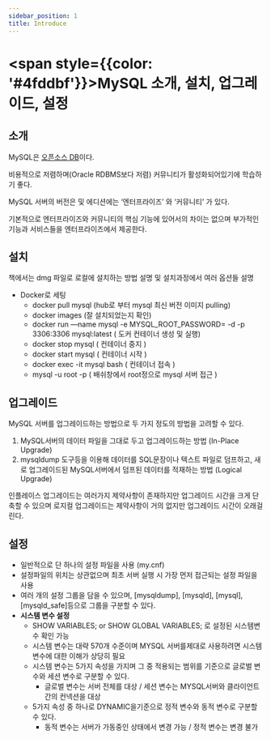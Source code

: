 ```yaml
---
sidebar_position: 1
title: Introduce
---
```


# <span style={{color: '#4fddbf'}}>MySQL 소개, 설치, 업그레이드, 설정</span>

## 소개

MySQL은 [오픈소스 DB](https://github.com/mysql)이다.

비용적으로 저렴하며(Oracle RDBMS보다 저렴) 커뮤니티가 활성화되어있기에 학습하기 좋다.

MySQL 서버의 버전은 및 에디션에는 ‘엔터프라이즈’ 와 ‘커뮤니티’ 가 있다.

기본적으로 엔터프라이즈와 커뮤니티의 핵심 기능에 있어서의 차이는 없으며 부가적인 기능과 서비스들을 엔터프라이즈에서 제공한다.

## 설치

책에서는 dmg 파일로 로컬에 설치하는 방법 설명 및 설치과정에서 여러 옵션들 설명

- Docker로 세팅
    - docker pull mysql (hub로 부터 mysql 최신 버전 이미지 pulling)
    - docker images (잘 설치되었는지 확인)
    - docker run —name mysql -e MYSQL_ROOT_PASSWORD=<password> -d -p 3306:3306 mysql:latest ( 도커 컨테이너 생성 및 실행)
    - docker stop mysql ( 컨테이너 중지 )
    - docker start mysql  ( 컨테이너 시작 )
    - docker exec -it mysql bash ( 컨테이너 접속 )
    - mysql -u root -p ( 배쉬창에서 root정으로 mysql 서버 접근 )

## 업그레이드

MySQL 서버를 업그레이드하는 방법으로 두 가지 정도의 방법을 고려할 수 있다.

1. MySQL서버의 데이터 파일을 그대로 두고 업그레이드하는 방법 (In-Place Upgrade)
2. mysqldump 도구등을 이용해 데이터를 SQL문장이나 텍스트 파일로 덤프하고, 새로 업그레이드된 MySQL서버에서 덤프된 데이터를 적재하는 방법 (Logical Upgrade)

인플레이스 업그레이드는 여러가지 제약사항이 존재하지만 업그레이드 시간을 크게 단축할 수 있으며 로지컬 업그레이드는 제약사항이 거의 없지만 업그레이드 시간이 오래걸린다.

## 설정

- 일반적으로 단 하나의 설정 파일을 사용 (my.cnf)
- 설정파일의 위치는 상관없으며 최초 서버 실행 시 가장 먼저 접근되는 설정 파일을 사용
- 여러 개의 설정 그룹을 담을 수 있으며, [mysqldump], [mysqld], [mysql], [mysqld_safe]등으로 그룹을 구분할 수 있다.
- **시스템 변수 설정**
    - SHOW VARIABLES; or SHOW GLOBAL VARIABLES; 로 설정된 시스템변수 확인 가능
    - 시스템 변수는 대략 570개 수준이며 MYSQL 서버를제대로 사용하려면 시스템 변수에 대한 이해가 상당히 필요
    - 시스템 변수는 5가지 속성을 가지며 그 중 적용되는 범위를 기준으로 글로벌 변수와 세션 변수로 구분할 수 있다.
        - 글로벌 변수는 서버 전체를 대상 / 세션 변수는 MYSQL서버와 클라이언트간의 컨넥션을 대상
    - 5가지 속성 중 하나로 DYNAMIC을기준으로 정적 변수와 동적 변수로 구분할 수 있다.
        - 동적 변수는 서버가 가동중인 상태에서 변경 가능 / 정적 변수는 변경 불가